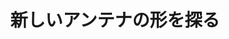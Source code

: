 ﻿---
title: "新しいアンテナの形を探る"
category: "工学院"
vol: 11
interviewee: "後藤・安藤 "
url: ""
tags: []
pdf: "11-4.pdf"
career: ""
preface: "我々が電波の存在を知りそれを利用するようになってから、まだ百年程しか経っていない。しかしこの百年の間に電波は様々な方面で高度な使い方をされるようになってきた。その電波を送り出したり受け取ったりするのがアンテナの役割である。今回は、このアンテナを平面化する研究をしておられる後藤・安藤を訪れ、後藤尚久教授にお話をうかがった。"
---
